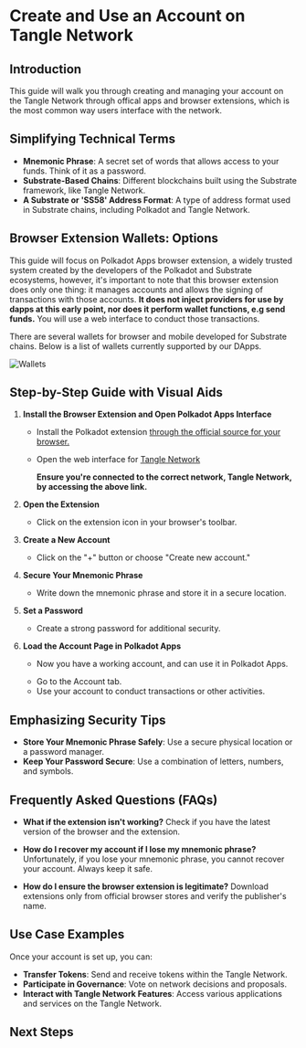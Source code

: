
# Create and Use an Account on Tangle Network

## Introduction

This guide will walk you through creating and managing your account on the Tangle Network through offical apps and browser extensions, which is the most common way users interface with the network.

## Simplifying Technical Terms

- **Mnemonic Phrase**: A secret set of words that allows access to your funds. Think of it as a password.
- **Substrate-Based Chains**: Different blockchains built using the Substrate framework, like Tangle Network.
- **A Substrate or 'SS58' Address Format**: A type of address format used in Substrate chains, including Polkadot and Tangle Network.

## Browser Extension Wallets: Options

This guide will focus on Polkadot Apps browser extension, a widely trusted system created by the developers of the Polkadot and Substrate ecosystems, however, it's important to note that this browser extension does only one thing: it manages accounts and allows the signing of transactions with those accounts. **It does not inject providers for use by dapps at this early point, nor does it perform wallet functions, e.g send funds.** You will use a web interface to conduct those transactions.

There are several wallets for browser and mobile developed for Substrate chains. Below is a list of wallets currently supported by our DApps.

![Wallets](/images/wallets.png)

## Step-by-Step Guide with Visual Aids

1.  **Install the Browser Extension and Open Polkadot Apps Interface**

    - Install the Polkadot extension [through the official source for your browser.](https://polkadot.js.org/extension/)
    - Open the web interface for [Tangle Network](https://polkadot.js.org/apps/?rpc=wss%3A%2F%2Ftestnet-rpc.tangle.tools#/explorer)

      <Callout type="info">

      **Ensure you're connected to the correct network, Tangle Network, by accessing the above link.**

      </Callout>

2.  **Open the Extension**

    <ExpandableImage src="/images/use/post-install.png" alt="Open the Extension" />

    - Click on the extension icon in your browser's toolbar.

3.  **Create a New Account**

    <ExpandableImage src="/images/use/add-account.png" alt="Add your account" />

    - Click on the "+" button or choose "Create new account."

4.  **Secure Your Mnemonic Phrase**

    <ExpandableImage src="/images/use/mnemonic.png" alt="Save your mnemonic" />

    - Write down the mnemonic phrase and store it in a secure location.

5.  **Set a Password**

    - Create a strong password for additional security.

6.  **Load the Account Page in Polkadot Apps**

    <ExpandableImage src="/images/use/account-app-list.png" alt="Account List in Polkadot Apps" />

    - Now you have a working account, and can use it in Polkadot Apps.

    <ExpandableImage src="/images/use/account-tab.png" alt="Click the Account Tab" />

    - Go to the Account tab.
    - Use your account to conduct transactions or other activities.

    <ExpandableImage src="/images/use/account-tab-in-page.png" alt="Accounts Page in Polkadot Apps" />

## Emphasizing Security Tips

- **Store Your Mnemonic Phrase Safely**: Use a secure physical location or a password manager.
- **Keep Your Password Secure**: Use a combination of letters, numbers, and symbols.

## Frequently Asked Questions (FAQs)

- **What if the extension isn't working?**
  Check if you have the latest version of the browser and the extension.

- **How do I recover my account if I lose my mnemonic phrase?**
  Unfortunately, if you lose your mnemonic phrase, you cannot recover your account. Always keep it safe.

- **How do I ensure the browser extension is legitimate?**
  Download extensions only from official browser stores and verify the publisher's name.

## Use Case Examples

Once your account is set up, you can:

- **Transfer Tokens**: Send and receive tokens within the Tangle Network.
- **Participate in Governance**: Vote on network decisions and proposals.
- **Interact with Tangle Network Features**: Access various applications and services on the Tangle Network.

## Next Steps

<CommonActions />
